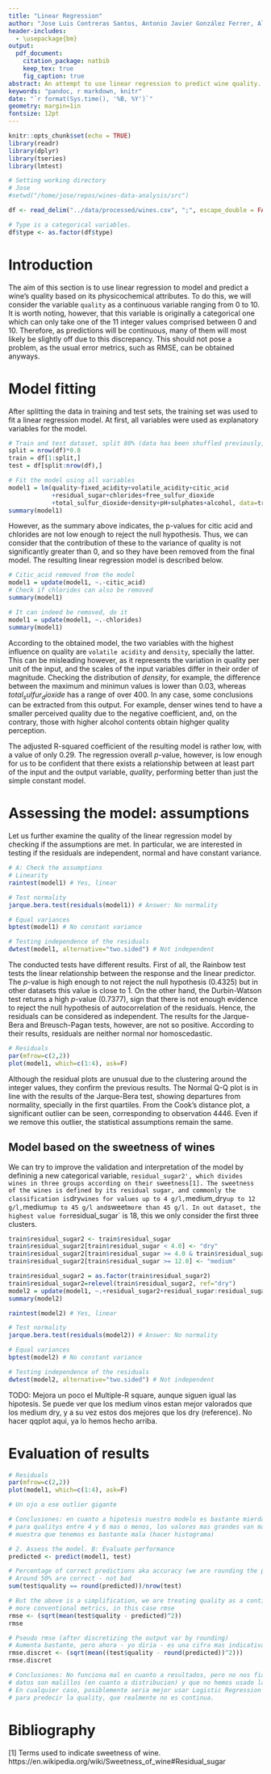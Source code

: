 ```yaml
---
title: "Linear Regression"
author: "Jose Luis Contreras Santos, Antonio Javier González Ferrer, Alejandro González Pérez"
header-includes:
  - \usepackage{bm}
output:
  pdf_document: 
    citation_package: natbib
    keep_tex: true
    fig_caption: true
abstract: An attempt to use linear regression to predict wine quality.
keywords: "pandoc, r markdown, knitr"
date: "`r format(Sys.time(), '%B, %Y')`"
geometry: margin=1in
fontsize: 12pt
---
```


```r
knitr::opts_chunk$set(echo = TRUE)
library(readr)
library(dplyr)
library(tseries)
library(lmtest)

# Setting working directory
# Jose
#setwd("/home/jose/repos/wines-data-analysis/src")

df <- read_delim("../data/processed/wines.csv", ";", escape_double = FALSE, trim_ws = TRUE)

# Type is a categorical variables.
df$type <- as.factor(df$type)
```

# Introduction

The aim of this section is to use linear regression to model and predict a wine's quality based on its physicochemical attributes. To do this, we will consider the variable `quality` as a continuous variable ranging from 0 to 10. It is worth noting, however, that this variable is originally a categorical one which can only take one of the 11 integer values comprised between 0 and 10. Therefore, as predictions will be continuous, many of them will most likely be slightly off due to this discrepancy. This should not pose a problem,  as the usual error metrics, such as RMSE, can be obtained anyways.

# Model fitting

After splitting the data in training and test sets, the training set was used to fit a linear regression model. At first, all variables were used as explanatory variables for the model. 

```r
# Train and test dataset, split 80% (data has been shuffled previously, no need to sample randomly)
split = nrow(df)*0.8
train = df[1:split,]
test = df[split:nrow(df),]

# Fit the model using all variables
model1 = lm(quality~fixed_acidity+volatile_acidity+citic_acid
            +residual_sugar+chlorides+free_sulfur_dioxide
            +total_sulfur_dioxide+density+pH+sulphates+alcohol, data=train)
summary(model1)
```

  However, as the summary above indicates, the p-values for citic acid and chlorides are not low enough to reject the null hypothesis. Thus, we can consider that the contribution of these to the variance of quality is not significantly greater than 0, and so they have been removed from the final model. The resulting linear regression model is described below.

```r
# Citic_acid removed from the model
model1 = update(model1, ~.-citic_acid)
# Check if chlorides can also be removed
summary(model1)

# It can indeed be removed, do it
model1 = update(model1, ~.-chlorides)
summary(model1)
```

According to the obtained model, the two variables with the highest influence on quality are `volatile acidity` and `density`, specially the latter. This can be misleading however, as it represents the variation in quality per unit of the input, and the scales of the input variables differ in their order of magnitude. Checking the distribution of $density$, for example, the difference between the maximum and minimun values is lower than 0.03, whereas $total_sulfur_dioxide$ has a range of over 400. In any case, some conclusions can be extracted from this output. For example, denser wines tend to have a smaller perceived quality due to the negative coefficient, and, on the contrary, those with higher alcohol contents obtain highger quality perception.

The adjusted R-squared coefficient of the resulting model is rather low, with a value of only 0.29. The regression overall $p$-value, however, is low enough for us to be confident that there exists a relationship between at least part of the input and the output variable, $quality$, performing better than just the simple constant model.

# Assessing the model: assumptions 

Let us further examine the quality of the linear regression model by checking if the assumptions are met. In particular, we are interested in testing if the residuals are independent, normal and have constant variance.


```r
# A: Check the assumptions
# Linearity
raintest(model1) # Yes, linear

# Test normality
jarque.bera.test(residuals(model1)) # Answer: No normality

# Equal variances
bptest(model1) # No constant variance

# Testing independence of the residuals
dwtest(model1, alternative="two.sided") # Not independent
```

The conducted tests have different results. First of all, the Rainbow test tests the linear relationship between the response and the linear predictor. The $p$-value is high enough to not reject the null hypothesis (0.4325) but in other datasets this value is close to 1. On the other hand, the Durbin-Watson test returns a high $p$-value (0.7377), sign that there is not enough evidence to reject the null hypothesis of autocorrelation of the residuals. Hence, the residuals can be considered as independent. The results for the Jarque-Bera and Breusch-Pagan tests, however, are not so positive. According to their results, residuals are neither normal nor homoscedastic.

```r
# Residuals
par(mfrow=c(2,2))
plot(model1, which=c(1:4), ask=F)
```

Although the residual plots are unusual due to the clustering around the integer values, they confirm the previous results. The Normal Q-Q plot is in line with the results of the Jarque-Bera test, showing departures from normality, specially in the first quartiles. From the Cook's distance plot, a significant outlier can be seen, corresponding to observation 4446. Even if we remove this outlier, the statistical assumptions remain the same.

## Model based on the sweetness of wines

We can try to improve the validation and interpretation of the model by defininig a new categorical variable, `residual_sugar2', which divides wines in three groups according on their sweetness[1]. The sweetness of the wines is defined by its residual sugar, and commonly the classification is `dry` wines for values up to 4 g/l, `medium_dry` up to 12 g/l,  `medium` up to 45 g/l and `sweet` more than 45 g/l. In out dataset, the highest value for `residual_sugar` is 18, this we only consider the first three clusters.

```r
train$residual_sugar2 <- train$residual_sugar
train$residual_sugar2[train$residual_sugar < 4.0] <- "dry"
train$residual_sugar2[train$residual_sugar >= 4.0 & train$residual_sugar < 12.0] <- "medium dry"
train$residual_sugar2[train$residual_sugar >= 12.0] <- "medium"

train$residual_sugar2 = as.factor(train$residual_sugar2)
train$residual_sugar2=relevel(train$residual_sugar2, ref="dry")
model2 = update(model1, ~.+residual_sugar2+residual_sugar:residual_sugar2)
summary(model2)

raintest(model2) # Yes, linear

# Test normality
jarque.bera.test(residuals(model2)) # Answer: No normality

# Equal variances
bptest(model2) # No constant variance

# Testing independence of the residuals
dwtest(model2, alternative="two.sided") # Not independent
```

TODO: Mejora un poco el Multiple-R square, aunque siguen igual las hipotesis. Se puede ver que los medium vinos estan mejor valorados que los medium dry, y a su vez estos dos mejores que los dry (reference). No hacer qqplot aqui, ya lo hemos hecho arriba.


# Evaluation of results

```r
# Residuals
par(mfrow=c(2,2))
plot(model1, which=c(1:4), ask=F)

# Un ojo a ese outlier gigante

# Conclusiones: en cuanto a hipotesis nuestro modelo es bastante mierda. Ademas parece que esta bien
# para qualitys entre 4 y 6 mas o menos, los valores mas grandes van mal. Esto es normal porque la
# muestra que tenemos es bastante mala (hacer histograma)

# 2. Assess the model. B: Evaluate performance
predicted <- predict(model1, test)

# Percentage of correct predictions aka accuracy (we are rounding the predicted variable)
# Around 50% are correct - not bad
sum(test$quality == round(predicted))/nrow(test)

# But the above is a simplification, we are treating quality as a continuous var, so lets check
# more conventional metrics, in this case rmse
rmse <- (sqrt(mean(test$quality - predicted)^2))
rmse

# Pseudo rmse (after discretizing the output var by rounding)
# Aumenta bastante, pero ahora - yo diria - es una cifra mas indicativa
rmse.discret <- (sqrt(mean((test$quality - round(predicted))^2)))
rmse.discret

# Conclusiones: No funciona mal en cuanto a resultados, pero no nos fiamos, entre que los
# datos son malillos (en cuanto a distribucion) y que no hemos usado la tecnica adecuada (ver abajo)
# En cualquier caso, posiblemente seria mejor usar Logistic Regression (o algun metodo de clasificacion)
# para predecir la quality, que realmente no es continua.
```

# Bibliography

[1] Terms used to indicate sweetness of wine. https://en.wikipedia.org/wiki/Sweetness_of_wine#Residual_sugar
